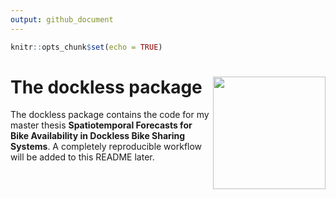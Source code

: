 ```yaml
---
output: github_document
---
```


```r
knitr::opts_chunk$set(echo = TRUE)
```

# The dockless package <img src="hex/hexagon.png" align="right" width="180" />

The dockless package contains the code for my master thesis **Spatiotemporal Forecasts for Bike Availability in Dockless Bike Sharing Systems**. A completely reproducible workflow will be added to this README later.

